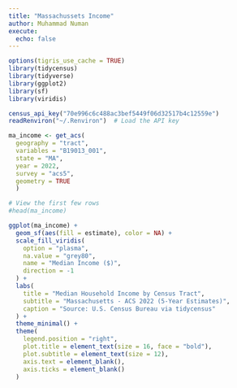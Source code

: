 ```yaml
---
title: "Massachussets Income"
author: Muhammad Numan
execute: 
  echo: false
---
```


```r

options(tigris_use_cache = TRUE)
library(tidycensus)
library(tidyverse)
library(ggplot2)
library(sf)
library(viridis)

census_api_key("70e996c6c488ac3bef5449f06d32517b4c12559e")
readRenviron("~/.Renviron")  # Load the API key

ma_income <- get_acs(
  geography = "tract",
  variables = "B19013_001",
  state = "MA",
  year = 2022,
  survey = "acs5",
  geometry = TRUE
  )

# View the first few rows
#head(ma_income)

```

```r

ggplot(ma_income) +
  geom_sf(aes(fill = estimate), color = NA) +
  scale_fill_viridis(
    option = "plasma",
    na.value = "grey80",
    name = "Median Income ($)",
    direction = -1
  ) +
  labs(
    title = "Median Household Income by Census Tract",
    subtitle = "Massachusetts - ACS 2022 (5-Year Estimates)",
    caption = "Source: U.S. Census Bureau via tidycensus"
  ) +
  theme_minimal() +
  theme(
    legend.position = "right",
    plot.title = element_text(size = 16, face = "bold"),
    plot.subtitle = element_text(size = 12),
    axis.text = element_blank(),
    axis.ticks = element_blank()
  )
```
